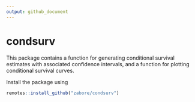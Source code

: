 ```yaml
---
output: github_document
---
```


<!-- README.md is generated from README.Rmd. Please edit that file -->

# condsurv

This package contains a function for generating conditional survival estimates with associated confidence intervals, and a function for plotting conditional survival curves.

Install the package using

```r
remotes::install_github("zabore/condsurv")
```

